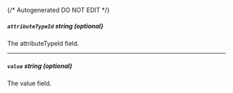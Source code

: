 {/* Autogenerated DO NOT EDIT  */}
##### `attributeTypeId` _string (optional)_
The attributeTypeId field.

---
##### `value` _string (optional)_
The value field.


